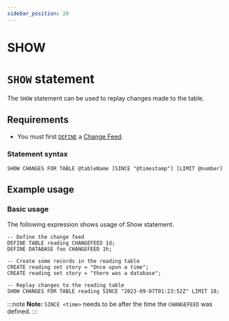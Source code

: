 ```yaml
---
sidebar_position: 20
---
```


# SHOW

# `SHOW` statement

The `SHOW` statement can be used to replay changes made to the table.

## Requirements
- You must first [`DEFINE`](/docs/surrealql/statements/define/table#example-usage) a [Change Feed](https://surrealdb.com/cf).

### Statement syntax

```surql title="SurrealQL Syntax"
SHOW CHANGES FOR TABLE @tableName [SINCE "@timestamp"] [LIMIT @number]
```

## Example usage
### Basic usage

The following expression shows usage of Show statement.

```surql
-- Define the change feed
DEFINE TABLE reading CHANGEFEED 1d;
DEFINE DATABASE foo CHANGEFEED 1h;

-- Create some records in the reading table
CREATE reading set story = "Once upon a time";
CREATE reading set story = "there was a database";

-- Replay changes to the reading table
SHOW CHANGES FOR TABLE reading SINCE "2023-09-07T01:23:52Z" LIMIT 10;
```

:::note
__Note:__  `SINCE <time>` needs to be after the time the `CHANGEFEED` was defined.
:::